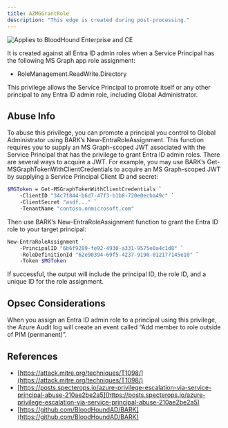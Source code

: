 ---
title: AZMGGrantRole
description: "This edge is created during post-processing."
---

<img noZoom src="/assets/enterprise-AND-community-edition-pill-tag.svg" alt="Applies to BloodHound Enterprise and CE"/>


 It is created against all Entra ID admin roles when a Service Principal has the following MS Graph app role assignment:

* RoleManagement.ReadWrite.Directory

This privilege allows the Service Principal to promote itself or any other principal to any Entra ID admin role, including Global Administrator.

## Abuse Info

To abuse this privilege, you can promote a principal you control to Global Administrator using BARK’s New-EntraRoleAssignment. This function requires you to supply an MS Graph-scoped JWT associated with the Service Principal that has the privilege to grant Entra ID admin roles. There are several ways to acquire a JWT. For example, you may use BARK’s Get-MSGraphTokenWithClientCredentials to acquire an MS Graph-scoped JWT by supplying a Service Principal Client ID and secret:

```bash
$MGToken = Get-MSGraphTokenWithClientCredentials `
    -ClientID "34c7f844-b6d7-47f3-b1b8-720e0ecba49c" `
    -ClientSecret "asdf..." `
    -TenantName "contoso.onmicrosoft.com"
```
Then use BARK’s New-EntraRoleAssignment function to grant the Entra ID role to your target principal:

```bash
New-EntraRoleAssignment `
    -PrincipalID "6b6f9289-fe92-4930-a331-9575e0a4c1d8" `
    -RoleDefinitionId "62e90394-69f5-4237-9190-012177145e10" `
    -Token $MGToken
```
If successful, the output will include the principal ID, the role ID, and a unique ID for the role assignment.

## Opsec Considerations

When you assign an Entra ID admin role to a principal using this privilege, the Azure Audit log will create an event called “Add member to role outside of PIM (permanent)”.

## References

* [https://attack.mitre.org/techniques/T1098/](https://attack.mitre.org/techniques/T1098/)
* [https://posts.specterops.io/azure-privilege-escalation-via-service-principal-abuse-210ae2be2a5](https://posts.specterops.io/azure-privilege-escalation-via-service-principal-abuse-210ae2be2a5)
* [https://github.com/BloodHoundAD/BARK](https://github.com/BloodHoundAD/BARK)
